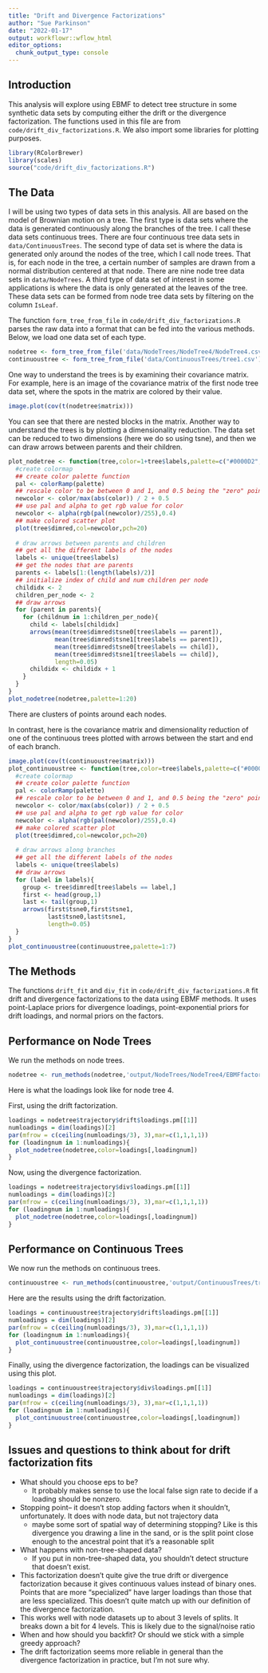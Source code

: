 ```yaml
---
title: "Drift and Divergence Factorizations"
author: "Sue Parkinson"
date: "2022-01-17"
output: workflowr::wflow_html
editor_options:
  chunk_output_type: console
---
```


## Introduction

This analysis will explore using EBMF to detect tree structure in some synthetic data sets by computing either the drift or the divergence factorization. The functions used in this file are from `code/drift_div_factorizations.R`. We also import some libraries for plotting purposes.

```r
library(RColorBrewer)
library(scales)
source("code/drift_div_factorizations.R")
```

## The Data
I will be using two types of data sets in this analysis. All are based on the model of Brownian motion on a tree. The first type is data sets where the data is generated continuously along the branches of the tree. I call these data sets continuous trees. There are four continuous tree data sets in `data/ContinuousTrees`. The second type of data set is where the data is generated only around the nodes of the tree, which I call node trees. That is, for each node in the tree, a certain number of samples are drawn from a normal distribution centered at that node. There are nine node tree data sets in `data/NodeTrees`. A third type of data set of interest in some applications is where the data is only generated at the leaves of the tree. These data sets can be formed from node tree data sets by filtering on the column `IsLeaf`.

The function `form_tree_from_file` in `code/drift_div_factorizations.R` parses the raw data into a format that can be fed into the various methods. Below, we load one data set of each type.

```r
nodetree <- form_tree_from_file('data/NodeTrees/NodeTree4/NodeTree4.csv')
continuoustree <- form_tree_from_file('data/ContinuousTrees/tree1.csv')
```

One way to understand the trees is by examining their covariance matrix. For example, here is an image of the covariance matrix of the first node tree data set, where the spots in the matrix are colored by their value.
```r
image.plot(cov(t(nodetree$matrix)))
```
You can see that there are nested blocks in the matrix. Another way to understand the trees is by plotting a dimensionality reduction. The data set can be reduced to two dimensions (here we do so using tsne), and then we can draw arrows between parents and their children.
```r
plot_nodetree <- function(tree,color=1+tree$labels,palette=c("#0000D2","#D2D2D2","#D20000")){
  #create colormap
  ## create color palette function
  pal <- colorRamp(palette)
  ## rescale color to be between 0 and 1, and 0.5 being the "zero" point
  newcolor <- color/max(abs(color)) / 2 + 0.5
  ## use pal and alpha to get rgb value for color 
  newcolor <- alpha(rgb(pal(newcolor)/255),0.4)
  ## make colored scatter plot
  plot(tree$dimred,col=newcolor,pch=20)
  
  # draw arrows between parents and children
  ## get all the different labels of the nodes
  labels <- unique(tree$labels)
  ## get the nodes that are parents
  parents <- labels[1:(length(labels)/2)]
  ## initialize index of child and num children per node
  childidx <- 2 
  children_per_node <- 2
  ## draw arrows
  for (parent in parents){
    for (childnum in 1:children_per_node){
      child <- labels[childidx]
      arrows(mean(tree$dimred$tsne0[tree$labels == parent]),
             mean(tree$dimred$tsne1[tree$labels == parent]),
             mean(tree$dimred$tsne0[tree$labels == child]),
             mean(tree$dimred$tsne1[tree$labels == child]),
             length=0.05)
      childidx <- childidx + 1
    }
  }
}
plot_nodetree(nodetree,palette=1:20)
```
There are clusters of points around each nodes.

In contrast, here is the covariance matrix and dimensionality reduction of one of the continuous trees plotted with arrows between the start and end of each branch.
```r
image.plot(cov(t(continuoustree$matrix)))
plot_continuoustree <- function(tree,color=tree$labels,palette=c("#0000D2","#D2D2D2","#D20000")){
  #create colormap
  ## create color palette function
  pal <- colorRamp(palette)
  ## rescale color to be between 0 and 1, and 0.5 being the "zero" point
  newcolor <- color/max(abs(color)) / 2 + 0.5
  ## use pal and alpha to get rgb value for color 
  newcolor <- alpha(rgb(pal(newcolor)/255),0.4)
  ## make colored scatter plot
  plot(tree$dimred,col=newcolor,pch=20)
  
  # draw arrows along branches
  ## get all the different labels of the nodes
  labels <- unique(tree$labels)
  ## draw arrows
  for (label in labels){
    group <- tree$dimred[tree$labels == label,]
    first <- head(group,1)
    last <- tail(group,1)
    arrows(first$tsne0,first$tsne1,
           last$tsne0,last$tsne1,
           length=0.05)
  }
}
plot_continuoustree(continuoustree,palette=1:7)
```

## The Methods

The functions `drift_fit` and `div_fit` in `code/drift_div_factorizations.R` fit drift and divergence factorizations to the data using EBMF methods. It uses point-Laplace priors for divergence loadings, point-exponential priors for drift loadings, and normal priors on the factors. 

## Performance on Node Trees
We run the methods on node trees.
```r
nodetree <- run_methods(nodetree,'output/NodeTrees/NodeTree4/EBMFfactors/',Kmax=Inf,eps=2e-2)
```
Here is what the loadings look like for node tree 4.

First, using the drift factorization.
```r
loadings = nodetree$trajectory$drift$loadings.pm[[1]]
numloadings = dim(loadings)[2]
par(mfrow = c(ceiling(numloadings/3), 3),mar=c(1,1,1,1))    
for (loadingnum in 1:numloadings){
  plot_nodetree(nodetree,color=loadings[,loadingnum])
}
```
Now, using the divergence factorization.
```r
loadings = nodetree$trajectory$div$loadings.pm[[1]]
numloadings = dim(loadings)[2]
par(mfrow = c(ceiling(numloadings/3), 3),mar=c(1,1,1,1))    
for (loadingnum in 1:numloadings){
  plot_nodetree(nodetree,color=loadings[,loadingnum])
}
```

## Performance on Continuous Trees
We now run the methods on continuous trees.
```r
continuoustree <- run_methods(continuoustree,'output/ContinuousTrees/tree1/EBMFfactors/',Kmax=6,eps=1e-2)
```
Here are the results using the drift factorization.
```r
loadings = continuoustree$trajectory$drift$loadings.pm[[1]]
numloadings = dim(loadings)[2]
par(mfrow = c(ceiling(numloadings/3), 3),mar=c(1,1,1,1))    
for (loadingnum in 1:numloadings){
  plot_continuoustree(continuoustree,color=loadings[,loadingnum])
}
```
Finally, using the divergence factorization, the loadings can be visualized using this plot.
```r
loadings = continuoustree$trajectory$div$loadings.pm[[1]]
numloadings = dim(loadings)[2]
par(mfrow = c(ceiling(numloadings/3), 3),mar=c(1,1,1,1))    
for (loadingnum in 1:numloadings){
  plot_continuoustree(continuoustree,color=loadings[,loadingnum])
}
```

## Issues and questions to think about for drift factorization fits

* What should you choose eps to be? 
    * It probably makes sense to use the local false sign rate to decide if a loading should be nonzero.
* Stopping point-- it doesn't stop adding factors when it shouldn't, unfortunately. It does with node data, but not trajectory data
    * maybe some sort of spatial way of determining stopping? Like is this divergence you drawing a line in the sand, or is the split point close enough to the ancestral point that it's a reasonable split
* What happens with non-tree-shaped data?
    * If you put in non-tree-shaped data, you shouldn't detect structure that doesn't exist.
* This factorization doesn't quite give the true drift or divergence factorization because it gives continuous values instead of binary ones. Points that are more "specialized" have larger loadings than those that are less specialized. This doesn't quite match up with our definition of the divergence factorization.
* This works well with node datasets up to about 3 levels of splits. It breaks down a bit for 4 levels. This is likely due to the signal/noise ratio
* When and how should you backfit? Or should we stick with a simple greedy approach?
* The drift factorization seems more reliable in general than the divergence factorization in practice, but I'm not sure why.


